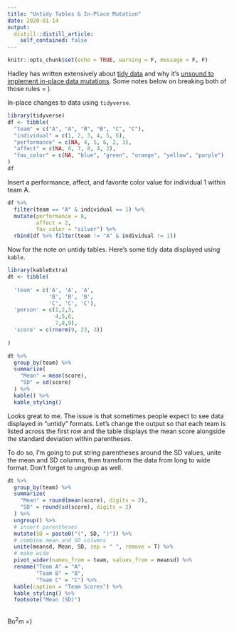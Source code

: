```yaml
---
title: "Untidy Tables & In-Place Mutation"
date: 2020-01-14
output:
  distill::distill_article:
    self_contained: false
---
```



```r
knitr::opts_chunk$set(echo = TRUE, warning = F, message = F, F)

```

Hadley has written extensively about [tidy data](https://vita.had.co.nz/papers/tidy-data.pdf) and why it's [unsound to implement in-place data mutations](https://github.com/tidyverse/dplyr/issues/425). Some notes below on breaking both of those rules = ). 

In-place changes to data using `tidyverse`.

```r
library(tidyverse)
df <- tibble(
  "team" = c("A", "A", "B", "B", "C", "C"),
  "individual" = c(1, 2, 3, 4, 5, 6),
  "performance" = c(NA, 4, 5, 6, 2, 3),
  "affect" = c(NA, 6, 7, 8, 4, 2),
  "fav_color" = c(NA, "blue", "green", "orange", "yellow", "purple")
)
df
```

Insert a performance, affect, and favorite color value for individual 1 within team A. 

```r
df %>% 
  filter(team == "A" & individual == 1) %>% 
  mutate(performance = 8,
         affect = 2,
         fav_color = "silver") %>% 
  rbind(df %>% filter(team != "A" & individual != 1))
```

Now for the note on untidy tables. Here's some tidy data displayed using `kable`.

```r
library(kableExtra)
dt <- tibble(
  
  'team' = c('A', 'A', 'A',
             'B', 'B', 'B',
             'C', 'C', 'C'),
  'person' = c(1,2,3,
               4,5,6,
               7,8,9),
  'score' = c(rnorm(9, 23, 3))
  
)

dt %>% 
  group_by(team) %>% 
  summarize(
    "Mean" = mean(score),
    "SD" = sd(score)
  ) %>% 
  kable() %>% 
  kable_styling()
```

Looks great to me. The issue is that sometimes people expect to see data displayed in "untidy" formats. Let's change the output so that each team is listed across the first row and the table displays the mean score alongside the standard deviation within parentheses. 

To do so, I'm going to put string parentheses around the SD values, unite the mean and SD columns, then transform the data from long to wide format. Don't forget to ungroup as well.

```r

dt %>% 
  group_by(team) %>% 
  summarize(
    "Mean" = round(mean(score), digits = 2),
    "SD" = round(sd(score), digits = 2)
  ) %>% 
  ungroup() %>% 
  # insert parentheses
  mutate(SD = paste0("(", SD, ")")) %>% 
  # combine mean and SD columns
  unite(meansd, Mean, SD, sep = " ", remove = T) %>% 
  # make wide
  pivot_wider(names_from = team, values_from = meansd) %>% 
  rename("Team A" = "A",
         "Team B" = "B",
         "Team C" = "C") %>% 
  kable(caption = "Team Scores") %>% 
  kable_styling() %>% 
  footnote("Mean (SD)")
  

```




Bo$^2$m =)

